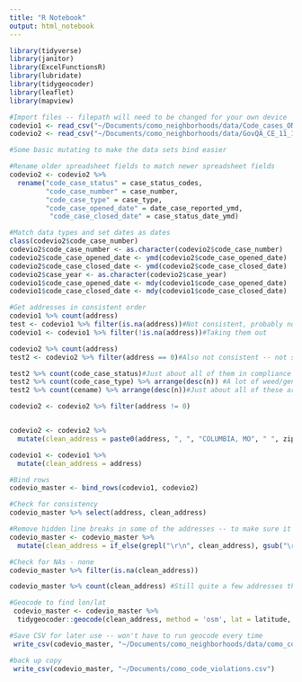 ```yaml
---
title: "R Notebook"
output: html_notebook
---
```


```r
library(tidyverse)
library(janitor)
library(ExcelFunctionsR)
library(lubridate)
library(tidygeocoder)
library(leaflet)
library(mapview)
```

```r
#Import files -- filepath will need to be changed for your own device
codevio1 <- read_csv("~/Documents/como_neighborhoods/data/Code_cases_ONS.csv") %>% clean_names()
codevio2 <- read_csv("~/Documents/como_neighborhoods/data/GovQA_CE_11_18.csv") %>% clean_names()
```

```r
#Some basic mutating to make the data sets bind easier

#Rename older spreadsheet fields to match newer spreadsheet fields
codevio2 <- codevio2 %>% 
  rename("code_case_status" = case_status_codes,
         "code_case_number" = case_number,
         "code_case_type" = case_type,
         "code_case_opened_date" = date_case_reported_ymd,
          "code_case_closed_date" = case_status_date_ymd)

#Match data types and set dates as dates
class(codevio2$code_case_number)
codevio2$code_case_number <- as.character(codevio2$code_case_number)
codevio2$code_case_opened_date <- ymd(codevio2$code_case_opened_date)
codevio2$code_case_closed_date <- ymd(codevio2$code_case_closed_date)
codevio2$case_year <- as.character(codevio2$case_year)
codevio1$code_case_opened_date <- mdy(codevio1$code_case_opened_date)
codevio1$code_case_closed_date <- mdy(codevio1$code_case_closed_date)

```

```r
#Get addresses in consistent order
codevio1 %>% count(address)
test <- codevio1 %>% filter(is.na(address))#Not consistent, probably no way to fix - only 126
codevio1 <- codevio1 %>% filter(!is.na(address))#Taking them out

codevio2 %>% count(address)
test2 <- codevio2 %>% filter(address == 0)#Also not consistent -- not sure how to fix

test2 %>% count(code_case_status)#Just about all of them in compliance or no violation/void
test2 %>% count(code_case_type) %>% arrange(desc(n)) #A lot of weed/general things not tied to addresses, it seems
test2 %>% count(cename) %>% arrange(desc(n))#Just about all of these are businesses or public property, not residential

codevio2 <- codevio2 %>% filter(address != 0)


codevio2 <- codevio2 %>% 
  mutate(clean_address = paste0(address, ", ", "COLUMBIA, MO", " ", zip_code))

codevio1 <- codevio1 %>% 
  mutate(clean_address = address)

#Bind rows
codevio_master <- bind_rows(codevio1, codevio2)

#Check for consistency
codevio_master %>% select(address, clean_address)

#Remove hidden line breaks in some of the addresses -- to make sure it doesn't trip up the geocoding
codevio_master <- codevio_master %>% 
  mutate(clean_address = if_else(grepl("\r\n", clean_address), gsub("\r\n", ", ", clean_address), clean_address))

#Check for NAs - none
codevio_master %>% filter(is.na(clean_address))

codevio_master %>% count(clean_address) #Still quite a few addresses that are not addresses, but we've got all that we can convert
```

```r
#Geocode to find lon/lat
 codevio_master <- codevio_master %>% 
  tidygeocoder::geocode(clean_address, method = 'osm', lat = latitude, lon = longitude, progress = TRUE)

```


```r
#Save CSV for later use -- won't have to run geocode every time
 write_csv(codevio_master, "~/Documents/como_neighborhoods/data/como_code_violations.csv")

#back up copy
 write_csv(codevio_master, "~/Documents/como_code_violations.csv")

```





